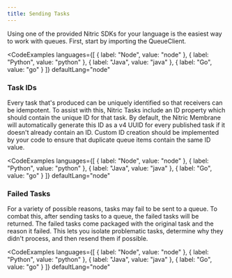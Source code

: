 ```yaml
---
title: Sending Tasks
---
```


Using one of the provided Nitric SDKs for your language is the easiest way to work with queues. First, start by importing the QueueClient.

<CodeExamples
	languages={[
	{
		label: "Node",
		value: "node"
	},
	{
		label: "Python",
		value: "python"
	},
	{
		label: "Java",
		value: "java"
	},
	{
		label: "Go",
		value: "go"
	}
	]}
	defaultLang="node"
>
<CodeSnippet snippet="nitrictech/node-sdk/examples/queues/send.ts" />

<CodeSnippet snippet="nitrictech/python-sdk/examples/queues/send.py" />

<CodeSnippet snippet="nitrictech/java-sdk/src/test/java/examples/queues/Send.java" />

<CodeSnippet snippet="nitrictech/go-sdk/examples/queues/send.go" />

</CodeExamples>

### Task IDs

Every task that's produced can be uniquely identified so that receivers can be idempotent. To assist with this, Nitric Tasks include an ID property which should contain the unique ID for that task. By default, the Nitric Membrane will automatically generate this ID as a v4 UUID for every published task if it doesn't already contain an ID. Custom ID creation should be implemented by your code to ensure that duplicate queue items contain the same ID value.

<CodeExamples
	languages={[
	{
		label: "Node",
		value: "node"
	},
	{
		label: "Python",
		value: "python"
	},
	{
		label: "Java",
		value: "java"
	},
	{
		label: "Go",
		value: "go"
	}
	]}
	defaultLang="node"
>

<CodeSnippet snippet="nitrictech/node-sdk/examples/queues/send_id.ts" />

<CodeSnippet snippet="nitrictech/python-sdk/examples/queues/send_id.py" />

<CodeSnippet snippet="nitrictech/java-sdk/examples/src/main/java/examples/queues/SendId.java" />

<CodeSnippet snippet="nitrictech/go-sdk/examples/queues/send_id.go" />

</CodeExamples>

### Failed Tasks

For a variety of possible reasons, tasks may fail to be sent to a queue. To combat this, after sending tasks to a queue, the failed tasks will be returned. The failed tasks come packaged with the original task and the reason it failed. This lets you isolate problematic tasks, determine why they didn't process, and then resend them if possible.

<CodeExamples
	languages={[
	{
		label: "Node",
		value: "node"
	},
	{
		label: "Python",
		value: "python"
	},
	{
		label: "Java",
		value: "java"
	},
	{
		label: "Go",
		value: "go"
	}
	]}
	defaultLang="node"
>
<CodeSnippet snippet="nitrictech/node-sdk/examples/queues/failed.ts" />

<CodeSnippet snippet="nitrictech/python-sdk/examples/queues/failed.py" />

<CodeSnippet snippet="nitrictech/java-sdk/src/test/java/examples/queues/Failed.java" />

<CodeSnippet snippet="nitrictech/go-sdk/examples/queues/failed.go" />

</CodeExamples>
